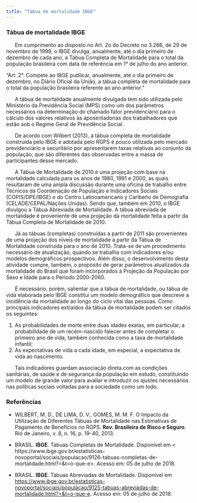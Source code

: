 ---
title: "Tábua de mortalidade IBGE"
---

### Tábua de mortalidade IBGE  

\ \ \ \ \ \ Em cumprimento ao disposto no Art. 2o do Decreto no 3.266, de 29 de novembro de 1999, o IBGE divulga, anualmente, até o dia primeiro de dezembro de cada ano, a Tábua Completa de Mortalidade para o total da população brasileira com data de referência em 1° de julho do ano anterior.   

<div class="panel panel-primary">
  <div class="panel-body">
  “Art. 2°. Compete ao IBGE publicar, anualmente, até o dia primeiro de dezembro, no Diário Oficial da União, a tábua completa de mortalidade para o total da população brasileira referente ao ano anterior. ”
</div>
</div>

\ \ \ \ \ \ A tábua de mortalidade anualmente divulgada tem sido utilizada pelo Ministério da Previdência Social (MPS) como um dos parâmetros necessários na determinação do chamado fator previdenciário para o cálculo dos valores relativos às aposentadorias dos trabalhadores que estão sob o Regime Geral de Previdência Social.  

\ \ \ \ \ \ De acordo com Wilbert (2013), a tábua completa de mortalidade construída pelo IBGE e adotada pelo RGPS é pouco utilizada pelo mercado previdenciário e securitário por apresentarem taxas relativas ao conjunto da população, que são diferentes das observadas entre a massa de participantes desse mercado.  

\ \ \ \ \ \ A Tábua de Mortalidade de 2010 é uma projeção com base na mortalidade calculada para os anos de 1980, 1991 e 2000, as quais resultaram de uma ampla discussão durante uma oficina de trabalho entre Técnicos da Coordenação de População e Indicadores Sociais (COPIS/DPE/IBGE) e do Centro Latinoamericano y Caribeño de Demografía (CELADE/CEPAL/Nações Unidas). Sendo que, também em 2010, o IBGE divulgou a Tábua Abreviada de Mortalidade. A tábua abreviada de mortalidade é proveniente de uma projeção da mortalidade feita a partir da Tábua Completa de Mortalidade de 2010.  

\ \ \ \ \ \ Já as tábuas (completas) construídas a partir de 2011 são provenientes de uma projeção dos níveis de mortalidade a partir da Tábua de Mortalidade construída para o ano de 2010. Trata-se de um procedimento necessário de atualização, quando se trabalha com indicadores e/ou modelos demográficos prospectivos. Além disso, o desenvolvimento desta atividade cumpre, também, o propósito de gerar parâmetros atualizados da mortalidade do Brasil que foram incorporados à Projeção da População por Sexo e Idade para o Período 2000-2060.   

\ \ \ \ \ \ É necessário, porém, salientar que a tábua de mortalidade, ou tábua de vida elaborada pelo IBGE constitui um modelo demográfico que descreve a incidência da mortalidade ao longo do ciclo vital das pessoas. Como principais indicadores extraídos da tábua de mortalidade podem ser citados os seguintes: 

  1. As probabilidades de morte entre duas idades exatas, em particular, a   probabilidade de um recém-nascido falecer antes de completar o primeiro ano de vida, também conhecida como a taxa de mortalidade infantil;   
  2.  As expectativas de vida a cada idade, em especial, a expectativa de vida ao nascimento.   

\ \ \ \ \ \ Tais indicadores guardam associação direta com as condições sanitárias, de saúde e de segurança da população em estudo, constituindo um modelo de grande valor para avaliar e introduzir os ajustes necessários nas políticas sociais voltadas para a sociedade como um todo.  


### Referências
- WILBERT, M. D., DE LIMA, D. V., GOMES, M. M. F. O Impacto da Utilização de Diferentes Tábuas de Mortalidade nas Estimativas de Pagamento de Benefícios no RGPS. **Rev. Brasileira de Risco e Seguro**. Rio de Janeiro, v. 8, n. 16, p. 19-40, 2013.

- BRASIL. **IBGE**. Tábuas Completas de Mortalidade. Disponível em < https://www.ibge.gov.br/estatisticas-novoportal/sociais/populacao/9126-tabuas-completas-de-mortalidade.html?=&t=o-que-e>. Acesso em: 05 de julho de 2018.  

- BRASIL. **IBGE**. Tábuas Abreviadas de Mortalidade. Disponível em <https://www.ibge.gov.br/estatisticas-novoportal/sociais/populacao/9125-tabuas-abreviadas-de-mortalidade.html?=&t=o-que-e>. Acesso em: 05 de julho de 2018.

